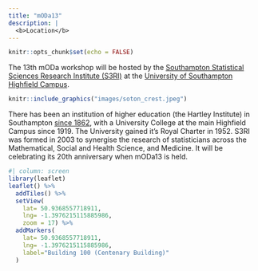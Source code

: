 ```yaml
---
title: "mODa13"
description: |
  <b>Location</b>
---
```


```r
knitr::opts_chunk$set(echo = FALSE)
```

The 13th mODa workshop will be hosted by the [Southampton Statistical Sciences Research Institute (S3RI)](http://www.soton.ac.uk/s3ri) at the [University of Southampton](http://www.soton.ac.uk) [Highfield Campus](https://www.southampton.ac.uk/student-life/campuses/highfield).

```r
knitr::include_graphics("images/soton_crest.jpeg")
```

There has been an institution of higher education (the Hartley Institute) in Southampton [since 1862](https://www.southampton.ac.uk/about/reputation/history-timeline.page), with a University College at the main Highfield Campus since 1919. The University gained it's Royal Charter in 1952. S3RI was formed in 2003 to synergise the research of statisticians across the Mathematical, Social and Health Science, and Medicine. It will be celebrating its 20th anniversary when mODa13 is held.  

```r
#| column: screen
library(leaflet)
leaflet() %>%
  addTiles() %>%
  setView(
    lat= 50.9368557718911,  
    lng= -1.3976215115885986,
    zoom = 17) %>%
  addMarkers(
    lat= 50.9368557718911,  
    lng= -1.3976215115885986,
    label="Building 100 (Centenary Building)"
  ) 
```

<!--
<iframe src="https://www.google.com/maps/embed?pb=!1m18!1m12!1m3!1d1495.2445619100063!2d-1.4020710093918929!3d50.9294258367944!2m3!1f0!2f0!3f0!3m2!1i1024!2i768!4f13.1!3m3!1m2!1s0x487474064491597b%3A0x7a832ae220279363!2sAvenue%20Campus!5e0!3m2!1sen!2suk!4v1660332969366!5m2!1sen!2suk" width="600" height="450" style="border:0;" allowfullscreen="" loading="lazy" referrerpolicy="no-referrer-when-downgrade"></iframe>
-->